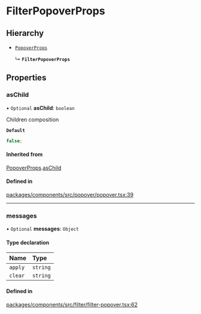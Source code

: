 # FilterPopoverProps

## Hierarchy

- [`PopoverProps`](/components/popover/props.md)

  ↳ **`FilterPopoverProps`**

## Properties

### asChild

• `Optional` **asChild**: `boolean`

Children composition

**`Default`**

```ts
false;
```

#### Inherited from

[PopoverProps](/components/popover/props.md).[asChild](PopoverProps.md#aschild)

#### Defined in

[packages/components/src/popover/popover.tsx:39](https://github.com/vtex/shoreline/blob/7e966c5a4/packages/components/src/popover/popover.tsx#L39)

---

### messages

• `Optional` **messages**: `Object`

#### Type declaration

| Name    | Type     |
| :------ | :------- |
| `apply` | `string` |
| `clear` | `string` |

#### Defined in

[packages/components/src/filter/filter-popover.tsx:62](https://github.com/vtex/shoreline/blob/7e966c5a4/packages/components/src/filter/filter-popover.tsx#L62)
